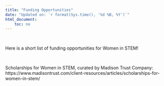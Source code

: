 ```yaml
---
title: "Funding Opportunities"
date: "Updated on: `r format(Sys.time(), '%d %B, %Y')`"
html_document:
    toc: no
---
```


$~$

Here is a short list of funding opportunities for Women in STEM!  

$~$


Scholarships for Women in STEM, curated by Madison Trust Company:  
https://www.madisontrust.com/client-resources/articles/scholarships-for-women-in-stem/
